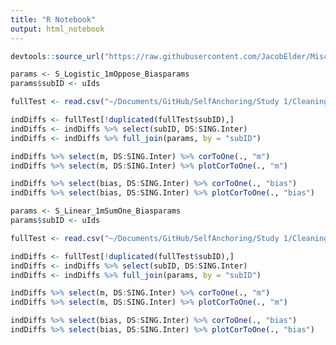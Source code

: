 ```yaml
---
title: "R Notebook"
output: html_notebook
---
```



```r
devtools::source_url("https://raw.githubusercontent.com/JacobElder/MiscellaneousR/master/corToOne.R")
```


```r
params <- S_Logistic_1mOppose_Biasparams
params$subID <- uIds

fullTest <- read.csv("~/Documents/GitHub/SelfAnchoring/Study 1/Cleaning/output/fullTest.csv")

indDiffs <- fullTest[!duplicated(fullTest$subID),]
indDiffs <- indDiffs %>% select(subID, DS:SING.Inter)
indDiffs <- indDiffs %>% full_join(params, by = "subID")
```

```r
indDiffs %>% select(m, DS:SING.Inter) %>% corToOne(., "m")
indDiffs %>% select(m, DS:SING.Inter) %>% plotCorToOne(., "m")
```

```r
indDiffs %>% select(bias, DS:SING.Inter) %>% corToOne(., "bias")
indDiffs %>% select(bias, DS:SING.Inter) %>% plotCorToOne(., "bias")
```

```r
params <- S_Linear_1mSumOne_Biasparams
params$subID <- uIds

fullTest <- read.csv("~/Documents/GitHub/SelfAnchoring/Study 1/Cleaning/output/fullTest.csv")

indDiffs <- fullTest[!duplicated(fullTest$subID),]
indDiffs <- indDiffs %>% select(subID, DS:SING.Inter)
indDiffs <- indDiffs %>% full_join(params, by = "subID")
```

```r
indDiffs %>% select(m, DS:SING.Inter) %>% corToOne(., "m")
indDiffs %>% select(m, DS:SING.Inter) %>% plotCorToOne(., "m")
```

```r
indDiffs %>% select(bias, DS:SING.Inter) %>% corToOne(., "bias")
indDiffs %>% select(bias, DS:SING.Inter) %>% plotCorToOne(., "bias")
```


